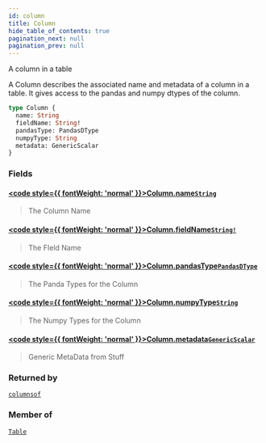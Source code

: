 ```yaml
---
id: column
title: Column
hide_table_of_contents: true
pagination_next: null
pagination_prev: null
---
```








A column in a table

A Column describes the associated name and metadata of a column in a table.
It gives access to the pandas and numpy dtypes of the column.

```graphql
type Column {
  name: String
  fieldName: String!
  pandasType: PandasDType
  numpyType: String
  metadata: GenericScalar
}
```


### Fields

#### [<code style={{ fontWeight: 'normal' }}>Column.<b>name</b></code>](#)<Bullet />[`String`](/docs/schemas/mikro/scalars/string) <Badge class="secondary" text="scalar"/>
> The Column Name
> 

#### [<code style={{ fontWeight: 'normal' }}>Column.<b>fieldName</b></code>](#)<Bullet />[`String!`](/docs/schemas/mikro/scalars/string) <Badge class="secondary" text="non-null"/> <Badge class="secondary" text="scalar"/>
> The FIeld Name
> 

#### [<code style={{ fontWeight: 'normal' }}>Column.<b>pandasType</b></code>](#)<Bullet />[`PandasDType`](/docs/schemas/mikro/enums/pandas-dtype) <Badge class="secondary" text="enum"/>
> The Panda Types for the Column
> 

#### [<code style={{ fontWeight: 'normal' }}>Column.<b>numpyType</b></code>](#)<Bullet />[`String`](/docs/schemas/mikro/scalars/string) <Badge class="secondary" text="scalar"/>
> The Numpy Types for the Column
> 

#### [<code style={{ fontWeight: 'normal' }}>Column.<b>metadata</b></code>](#)<Bullet />[`GenericScalar`](/docs/schemas/mikro/scalars/generic-scalar) <Badge class="secondary" text="scalar"/>
> Generic MetaData from Stuff
> 



### Returned by

[`columnsof`](/docs/schemas/mikro/queries/columnsof)  <Badge class="secondary" text="query"/>

### Member of

[`Table`](/docs/schemas/mikro/objects/table)  <Badge class="secondary" text="object"/>



